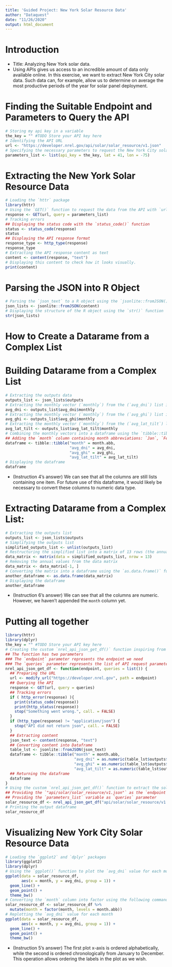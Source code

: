 ```yaml
---
title: 'Guided Project: New York Solar Resource Data'
author: "Dataquest"
date: "11/26/2020"
output: html_document
---
```


# Introduction

- Title: Analyzing New York solar data.
- Using APIs gives us access to an incredible amount of data only available online. In this exercise, we want to extract New York City solar data. Such data can, for example, allow us to determine on average the most productive periods of the year for solar panel deployment.

# Finding the Suitable Endpoint and Parameters to Query the API
```r
# Storing my api key in a variable
the_key = "" #TODO Store your API key here
# Identifying the API URL
url <- "https://developer.nrel.gov/api/solar/solar_resource/v1.json"
# Specifying the necessary parameters to request the New York City solar data
parameters_list <- list(api_key = the_key, lat = 41, lon = -75)
```

# Extracting the New York Solar Resource Data 
```r
# Loading the `httr` package
library(httr)
# Using the `GET()` function to request the data from the API with `url` and `parameters_list`
response <- GET(url, query = parameters_list)
# Tracking errors 
## Displaying the status code with the `status_code()` function
status <- status_code(response)
status
## Displaying the API response format
response_type <- http_type(response)
response_type
# Extracting the API response content as text
content <- content(response, "text")
# Displaying this content to check how it looks visually.
print(content)
```

# Parsing the JSON into R Object
```r
# Parsing the `json_text` to a R object using the `jsonlite::fromJSON()` function
json_lists <- jsonlite::fromJSON(content)
# Displaying the structure of the R object using the `str()` function
str(json_lists)
```

# How to Create a Datarame from a Complex List
# Building Datarame from a Complex List
```r
# Extracting the outputs data
outputs_list <- json_lists$outputs
# Extracting the monthly vector (`monthly`) from the (`avg_dni`) list in the outputs data
avg_dni <- outputs_list$avg_dni$monthly
# Extracting the monthly vector (`monthly`) from the (`avg_ghi`) list in the outputs data
avg_ghi <- outputs_list$avg_ghi$monthly
# Extracting the monthly vector (`monthly`) from the (`avg_lat_tilt`) list in the outputs data
avg_lat_tilt <- outputs_list$avg_lat_tilt$monthly
# Combining the monthly vectors into a dataframe using the `tibble::tibble()` function
## Adding the `month` column containing month abbreviations: `Jan`, `Fev`,...,`Dec`
dataframe <- tibble::tibble("month" = month.abb,
                            "avg_dni" = avg_dni, 
                            "avg_ghi" = avg_ghi, 
                            "avg_lat_tilt" = avg_lat_tilt)
# Displaying the dataframe
dataframe
```
- (Instruction 4's answer)
We can see that all the columns are still lists containing one item. For future use of this dataframe, it would likely be necessary to convert these columns to numeric data type.

# Extracting Datarame from a Complex List: 
```r
# Extracting the outputs list
outputs_list <- json_lists$outputs
# Simplifying the outputs list
simplified_outputs_list <- unlist(outputs_list)
# Restructuring the simplified list into a matrix of 13 rows (the annual value and 12 months values)
data_matrix <- matrix(data = simplified_outputs_list, nrow = 13)
# Removing the annual values from the data matrix
data_matrix <- data_matrix[-1, ]
# Converting the matrix into a dataframe using the `as.data.frame()` function
another_dataframe <- as.data.frame(data_matrix)
# Displaying the dataframe
another_dataframe
```
- (Instruction 6's answer)
We can see that all the columns are numeric. However, we haven't appended the `month` column yet.

# Putting all together
```r
library(httr)
library(dplyr)
the_key = "" #TODO Store your API key here 
# Creating the custom `nrel_api_json_get_df()` function inspiring from what we did in the previous missions
## The function has two parameters
### The `endpoint` parameter represents the endpoint we need
### The `queries` parameter represents the list of API request parameters.
nrel_api_json_get_df <- function(endpoint, queries = list()) {
  ## Preparing the URL 
  url <- modify_url("https://developer.nrel.gov", path = endpoint)
  ## Querying the API
  response <- GET(url, query = queries)
  ## Tracking errors
  if ( http_error(response) ){
    print(status_code(response))
    print(http_status(response))
    stop("Something went wrong.", call. = FALSE)
  }
  if (http_type(response) != "application/json") {
    stop("API did not return json", call. = FALSE)
  }
  ## Extracting content
  json_text <- content(response, "text")
  ## Converting content into Dataframe
  table_lst <- jsonlite::fromJSON(json_text)
  dataframe <- tibble::tibble("month" = month.abb,
                              "avg_dni" = as.numeric(table_lst$outputs$avg_dni$monthly),
                              "avg_ghi" = as.numeric(table_lst$outputs$avg_ghi$monthly),
                              "avg_lat_tilt" = as.numeric(table_lst$outputs$avg_lat_tilt$monthly))
  ## Returning the dataframe  
  dataframe
}
# Using the custom `nrel_api_json_get_df()` function to extract the solar resource as a dataframe
## Providing the `"api/solar/solar_resource/v1.json"` as the `endpoint` parameter
## Providing the `parameters_list` variable as `queries` parameter
solar_resource_df <- nrel_api_json_get_df("api/solar/solar_resource/v1.json", parameters_list)
# Printing the output dataframe
solar_resource_df
```

# Visualizing New York City Solar Resource Data
```r
# Loading the `ggplot2` and `dplyr` packages
library(ggplot2)
library(dplyr)
# Using the `ggplot()` function to plot the `avg_dni` value for each month 
ggplot(data = solar_resource_df,
       aes(x = month, y = avg_dni, group = 1)) +
  geom_line() +
  geom_point() +
  theme_bw()
# Converting the `month` column into factor using the following command  
solar_resource_df <- solar_resource_df %>% 
  mutate(month = factor(month, levels = month.abb))
# Replotting the `avg_dni` value for each month 
ggplot(data = solar_resource_df,
       aes(x = month, y = avg_dni, group = 1)) +
  geom_line() +
  geom_point() +
  theme_bw()
```
- (Instruction 5's answer)
The first plot x-axis is ordered alphabetically, while the second is ordered chronologically from January to December. 
This operation allows ordering the labels in the plot as we wish.